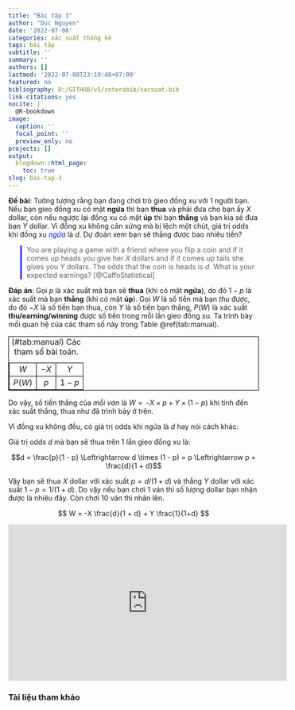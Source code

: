 ```yaml
---
title: "Bài tập 3"
author: "Duc Nguyen"
date: '2022-07-08'
categories: xác suất thống kê
tags: bài tập
subtitle: ''
summary: ''
authors: []
lastmod: '2022-07-08T23:19:48+07:00'
featured: no
bibliography: D:/GITHUB/v5/zoterobib/xacsuat.bib
link-citations: yes
nocite: |
  @R-bookdown
image:
  caption: ''
  focal_point: ''
  preview_only: no
projects: []
output:
  blogdown::html_page:
    toc: true
slug: bai-tap-3
---
```


**Đề bài**: Tưởng tượng rằng bạn đang chơi trò gieo đồng xu với 1 người bạn. Nếu bạn gieo  đồng xu có mặt **ngửa** thì bạn **thua** và phải đưa cho bạn ấy $X$ dollar, còn nếu ngược lại đồng xu có mặt **úp** thì bạn **thắng** và bạn kia sẽ đưa bạn $Y$ dollar. Vì đồng xu không cân xứng mà bị lệch một chút, giá trị odds khi đồng xu <span style="color:blue">*ngửa*</span> là $d$. Dự đoán xem bạn sẽ thắng được bao nhiêu tiền?

> You are playing a game with a friend where you flip a coin and if it comes up heads you give her $X$ dollars and if it comes up tails she gives you $Y$ dollars. The odds that the coin is heads is $d$. What is your expected earnings? [@CaffoStatistical]

**Đáp án**: Gọi $p$ là xác suất mà bạn sẽ **thua** (khi có mặt **ngửa**), do đó $1 - p$ là xác suất mà bạn **thắng** (khi có mặt **úp**). Gọi $W$ là số tiền mà bạn *thu* được, do đó $-X$ là số tiền bạn thua, còn $Y$ là số tiền bạn thắng, $P(W)$ là xác suất **thu/earning/winning** được số tiền trong mỗi lần gieo đồng xu. Ta trình bày mối quan hệ của các tham số này trong Table \@ref(tab:manual). 

Table: (\#tab:manual) Các tham số bài toán.

|        |      |         |
|:------:|:----:|:-------:|
| $W$    | $-X$ | $Y$     |
| $P(W)$ | $p$  | $1 - p$ |

<style>
table {
    border-collapse: collapse;
    width: 100%;
}
table, th, td {
   border: 1px solid black;
}
blockquote {
    border-left: solid blue;
    padding-left: 10px;
}
</style>

Do vậy, số tiền thắng của *mỗi ván* là $W = -X \times p + Y \times (1 - p)$ khi tính đến xác suất thắng, thua như đã trình bày ở trên.

Vì đồng xu không đều, có giá trị odds khi ngửa là $d$ hay nói cách khác:

Giá trị odds $d$ mà bạn sẽ thua trên 1 lần gieo đồng xu là:

$$d = \frac{p}{1 - p} \Leftrightarrow d \times (1 - p) = p \Leftrightarrow p = \frac{d}{1 + d}$$

Vậy bạn sẽ thua $X$ dollar với xác suất $p = d/(1 + d)$ và thắng $Y$ dollar với xác suất $1 - p = 1/(1 + d)$. Do vậy nếu bạn chơi 1 ván thì số lượng dollar bạn nhận được là nhiêu đây. Còn chơi 10 ván thì nhân lên.

$$
W = -X \frac{d}{1 + d} + Y \frac{1}{1+d}
$$

<iframe width="560" height="315" src="https://www.youtube.com/embed/5J88Zq0q81o" title="YouTube video player" frameborder="0" allow="accelerometer; autoplay; clipboard-write; encrypted-media; gyroscope; picture-in-picture" allowfullscreen>

</iframe>

### Tài liệu tham khảo
